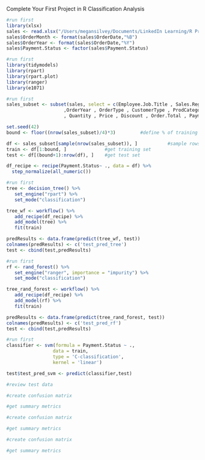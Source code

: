 Complete Your First Project in R
Classification Analysis

```r
#run first
library(xlsx)
sales <- read.xlsx("/Users/megansilvey/Documents/LinkedIn Learning/R Project Course/Red30 Tech Sales.xlsx",1)
sales$OrderMonth <- format(sales$OrderDate,"%B")
sales$OrderYear <- format(sales$OrderDate,"%Y")
sales$Payment.Status <- factor(sales$Payment.Status)
```

```r
#run first
library(tidymodels)
library(rpart)
library(rpart.plot)
library(ranger)
library(e1071)
```

```r
#run first
sales_subset <- subset(sales, select = c(Employee.Job.Title , Sales.Region , OrderMonth
                     ,OrderYear , OrderType , CustomerType , ProdCategory
                     , Quantity , Price , Discount , Order.Total , Payment.Plan, Payment.Status))

set.seed(42)
bound <- floor((nrow(sales_subset)/4)*3)         #define % of training and test set

df <- sales_subset[sample(nrow(sales_subset)), ]           #sample rows 
train <- df[1:bound, ]              #get training set
test <- df[(bound+1):nrow(df), ]    #get test set

df_recipe <- recipe(Payment.Status~ ., data = df) %>%
  step_normalize(all_numeric())
```


```r
#run first
tree <- decision_tree() %>%
   set_engine("rpart") %>%
   set_mode("classification")

tree_wf <- workflow() %>%
   add_recipe(df_recipe) %>%
   add_model(tree) %>%
   fit(train)

predResults <- data.frame(predict(tree_wf, test))
colnames(predResults) <- c('test_pred_tree')
test <- cbind(test,predResults) 
```

```r
#run first
rf <- rand_forest() %>%
   set_engine("ranger", importance = "impurity") %>%
   set_mode("classification")

tree_rand_forest <- workflow() %>%
   add_recipe(df_recipe) %>%
   add_model(rf) %>%
   fit(train)

predResults <- data.frame(predict(tree_rand_forest, test))
colnames(predResults) <- c('test_pred_rf')
test <- cbind(test,predResults)
```

```r
#run first
classifier <- svm(formula = Payment.Status ~ ., 
                 data = train, 
                 type = 'C-classification', 
                 kernel = 'linear') 

test$test_pred_svm <- predict(classifier,test)
```


```r
#review test data

```


```r
#create confusion matrix

```

```r
#get summary metrics

```

```r
#create confusion matrix

```

```r
#get summary metrics

```

```r
#create confusion matrix

```

```r
#get summary metrics

```